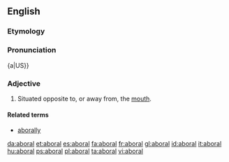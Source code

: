 ==English==

===Etymology===
{{prefix|ab|oralt1=away from|t2=the mouth}}

===Pronunciation===
{a|US}} {{IPA|/æb.ˈɔɹ.əl/}}

===Adjective===
{{en-adj}}

# {{zoology}} Situated opposite to, or away from, the [[mouth]].

====Related terms====
* [[aborally]]

[[da:aboral]]
[[et:aboral]]
[[es:aboral]]
[[fa:aboral]]
[[fr:aboral]]
[[gl:aboral]]
[[id:aboral]]
[[it:aboral]]
[[hu:aboral]]
[[ps:aboral]]
[[pl:aboral]]
[[ta:aboral]]
[[vi:aboral]]